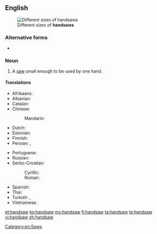 ==English==
{{wikipedia|Hand saw}}
[[File:Pily platnice.jpg|thumb|Different sizes of '''handsaws''']]

===Alternative forms===
* {{onym|en|hand saw}}

===Noun===
{{en-noun}}

# A [[saw]] small enough to be used by one hand.

====Translations====
{{trans-top|saw small enough to be used by one hand}}
* Afrikaans: {{t-|af|handsaag|xs=Afrikaans}}
* Albanian: {{t-|sq|sharrë dore|xs=Albanian}}
* Catalan: {{t-|ca|xerrac|m}}
* Chinese:
*: Mandarin: {{t|cmn|手锯|sc=Hani|tr=shǒu jù}}
* Dutch: {{t-|nl|handzaag|f}}
* Estonian: {{t-|et|käsisaag}}
* Finnish: {{t-|fi|käsisaha}}
* Persian: {{t+|fa|دستره|tr=dastare}}, {{t-|fa|دست اره|tr=dast-arre}}
{{trans-mid}}
* Portuguese: {{t-|pt|serrote|m}}
* Russian: {{t+|ru|ножовка|f|tr=nožóvka}}
* Serbo-Croatian:
*: Cyrillic: {{t-|sh|тестера|f}}
*: Roman: {{t-|sh|testera|f}}
* Spanish: {{t+|es|serrucho|m}}
* Thai: {{t-|th|ปื้น|tr=bpeuun}}
* Turkish: {{t+|tr|testere}}, {{t+|tr|destere}}
* Vietnamese: {{t-|vi|cưa tay|xs=Vietnamese}}
{{trans-bottom}}

[[Category:en:Saws]]

[[et:handsaw]]
[[ko:handsaw]]
[[my:handsaw]]
[[fi:handsaw]]
[[ta:handsaw]]
[[te:handsaw]]
[[vi:handsaw]]
[[zh:handsaw]]